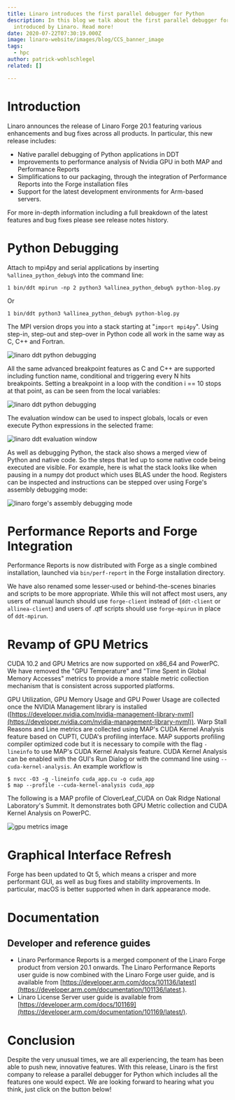 ```yaml
---
title: Linaro introduces the first parallel debugger for Python
description: In this blog we talk about the first parallel debugger for Python
  introduced by Linaro. Read more!
date: 2020-07-22T07:30:19.000Z
image: linaro-website/images/blog/CCS_banner_image
tags:
  - hpc
author: patrick-wohlschlegel
related: []

---
```


# Introduction

Linaro announces the release of Linaro Forge 20.1 featuring various enhancements and bug fixes across all products. In particular, this new release includes:

* Native parallel debugging of Python applications in DDT
* Improvements to performance analysis of Nvidia GPU in both MAP and Performance Reports
* Simplifications to our packaging, through the integration of Performance Reports into the Forge installation files
* Support for the latest development environments for Arm-based servers.

For more in-depth information including a full breakdown of the latest features and bug fixes please see release notes history.

# Python Debugging

Attach to mpi4py and serial applications by inserting `%allinea_python_debug%` into the command line:

`1 bin/ddt mpirun -np 2 python3 %allinea_python_debug% python-blog.py`

O﻿r

`1﻿ bin/ddt python3 %allinea_python_debug% python-blog.py`

The MPI version drops you into a stack starting at "`import mpi4py`". Using step-in, step-out and step-over in Python code all work in the same way as C, C++ and Fortran.

![linaro ddt python debugging](/linaro-website/images/blog/linaro-ddt-python-debugging-1)

All the same advanced breakpoint features as C and C++ are supported including function name, conditional and triggering every N hits breakpoints.
Setting a breakpoint in a loop with the condition i == 10 stops at that point, as can be seen from the local variables:

![linaro ddt python debugging](/linaro-website/images/blog/linaro-ddt-python-debugging-2)

The evaluation window can be used to inspect globals, locals or even execute Python expressions in the selected frame:

![linaro ddt evaluation window](/linaro-website/images/blog/linaro-ddt-evaluation-window)

As well as debugging Python, the stack also shows a merged view of Python and native code. So the steps that led up to some native code being executed are visible. For example, here is what the stack looks like when pausing in a numpy dot product which uses BLAS under the hood. Registers can be inspected and instructions can be stepped over using Forge's assembly debugging mode:

![linaro forge's assembly debugging mode](/linaro-website/images/blog/linaro-forge-s-assembly-debugging-mode)

# Performance Reports and Forge Integration

Performance Reports is now distributed with Forge as a single combined installation, launched via `bin/perf-report` in the Forge installation directory.

We have also renamed some lesser-used or behind-the-scenes binaries and scripts to be more appropriate. While this will not affect most users, any users of manual launch should use `forge-client` instead of (`ddt-client` or `allinea-client`) and users of .qtf scripts should use `forge-mpirun` in place of `ddt-mpirun`.

# Revamp of GPU Metrics

CUDA 10.2 and GPU Metrics are now supported on x86\_64 and PowerPC. We have removed the "GPU Temperature" and "Time Spent in Global Memory Accesses" metrics to provide a more stable metric collection mechanism that is consistent across supported platforms.

GPU Utilization, GPU Memory Usage and GPU Power Usage are collected once the NVIDIA Management library is installed ([https://developer.nvidia.com/nvidia-management-library-nvml](https://developer.nvidia.com/nvidia-management-library-nvml)). Warp Stall Reasons and Line metrics are collected using MAP's CUDA Kernel Analysis feature based on CUPTI, CUDA's profiling interface. MAP supports profiling compiler optimized code but it is necessary to compile with the flag `-lineinfo` to use MAP's CUDA Kernel Analysis feature. CUDA Kernel Analysis can be enabled with the GUI's Run Dialog or with the command line using `--cuda-kernel-analysis`. An example workflow is

```
$ nvcc -O3 -g -lineinfo cuda_app.cu -o cuda_app
$ map --profile --cuda-kernel-analysis cuda_app
```

The following is a MAP profile of CloverLeaf\_CUDA on Oak Ridge National Laboratory's Summit. It demonstrates both GPU Metric collection and CUDA Kernel Analysis on PowerPC.

![gpu metrics image](/linaro-website/images/blog/gpu-metrics-image)

# Graphical Interface Refresh

Forge has been updated to Qt 5, which means a crisper and more performant GUI, as well as bug fixes and stability improvements. In particular, macOS is better supported when in dark appearance mode.

# Documentation

## Developer and reference guides

* Linaro Performance Reports is a merged component of the Linaro Forge product from version 20.1 onwards.
  The Linaro Performance Reports user guide is now combined with the Linaro Forge user guide, and is available from [https://developer.arm.com/docs/101136/latest](https://developer.arm.com/documentation/101136/latest.).
* Linaro License Server user guide is available from [https://developer.arm.com/docs/101169](https://developer.arm.com/documentation/101169/latest/).

# C﻿onclusion

Despite the very unusual times, we are all experiencing, the team has been able to push new, innovative features. With this release, Linaro is the first company to release a parallel debugger for Python which includes all the features one would expect. We are looking forward to hearing what you think, just click on the button below!
